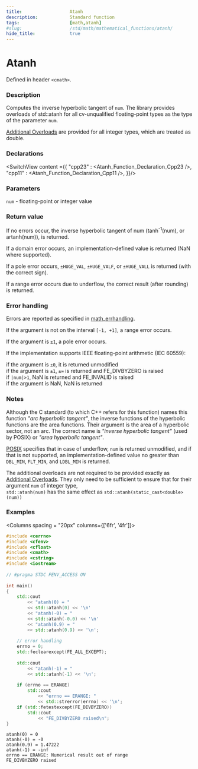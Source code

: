 ```yaml
---
title:                  Atanh
description:            Standard function
tags:                   [math,atanh]
#slug:                  /std/math/mathematical_functions/atanh/
hide_title:             true
---
```




# Atanh

Defined in header `<cmath>`.

### Description

Computes the inverse hyperbolic tangent of <code>num</code>.
<Since v='cpp23'> The library provides overloads of std::atanh for all cv-unqualified floating-point types as the type of the parameter <code>num</code></Since>.<br/>

&#8203;<a href='#declarations'>Additional Overloads</a> are provided for all integer types, which are treated as <span class='col-lb'>double</span>.


### Declarations

<SwitchView content ={{
    "cpp23" : <Atanh_Function_Declaration_Cpp23 />,
    "cpp11" : <Atanh_Function_Declaration_Cpp11 />,
}}/>


### Parameters
 
<code>num</code> - floating-point or integer value

### Return value

If no errors occur, the inverse hyperbolic tangent of num (tanh<sup>-1</sup>(num), or artanh(num)), is returned.

If a domain error occurs, an implementation-defined value is returned (NaN where supported).

If a pole error occurs, `±HUGE_VAL`, `±HUGE_VALF`, or `±HUGE_VALL` is returned (with the correct sign).

If a range error occurs due to underflow, the correct result (after rounding) is returned.

### Error handling

Errors are reported as specified in <a href='/docs/std/math/math_errhandling'>math_errhandling</a>.

If the argument is not on the interval `[-1, +1]`, a range error occurs.

If the argument is `±1`, a pole error occurs.

If the implementation supports IEEE floating-point arithmetic (IEC 60559):

if the argument is `±0`, it is returned unmodified <br/>
if the argument is `±1`, `±∞` is returned and FE_DIVBYZERO is raised<br/>
if `|num|>1`, NaN is returned and FE_INVALID is raised<br/>
if the argument is NaN, NaN is returned<br/>
### Notes

Although the C standard (to which C++ refers for this function) 
names this function *"arc hyperbolic tangent"*, the inverse functions of the hyperbolic functions are the area functions. 
Their argument is the area of a hyperbolic sector, not an arc. The correct name is *"inverse hyperbolic tangent"* (used by POSIX) or *"area hyperbolic tangent"*.

[POSIX](https://pubs.opengroup.org/onlinepubs/9699919799/functions/atanh.html)
specifies that in case of underflow, <code>num</code> is returned unmodified, and if that is not supported, 
an implementation-defined value no greater than `DBL_MIN`, `FLT_MIN`, and `LDBL_MIN` is returned.

The additional overloads are not required to be provided exactly as <a href='#declarations'>Additional Overloads</a>. 
They only need to be sufficient to ensure that for their argument <code>num</code> of integer type,  <br/>
`std::atanh(num)` has the same effect as `std::atanh(static_cast<double>(num))`

### Examples



<Columns spacing = "20px" columns={['6fr', '4fr']}>
<div>

```cpp
#include <cerrno>
#include <cfenv>
#include <cfloat>
#include <cmath>
#include <cstring>
#include <iostream>
 
// #pragma STDC FENV_ACCESS ON
 
int main()
{
    std::cout 
        << "atanh(0) = " 
        << std::atanh(0) << '\n'
        << "atanh(-0) = " 
        << std::atanh(-0.0) << '\n'
        << "atanh(0.9) = " 
        << std::atanh(0.9) << '\n';
 
    // error handling
    errno = 0;
    std::feclearexcept(FE_ALL_EXCEPT);
 
    std::cout 
        << "atanh(-1) = " 
        << std::atanh(-1) << '\n';
 
    if (errno == ERANGE)
        std::cout 
            << "errno == ERANGE: " 
            << std::strerror(errno) << '\n';
    if (std::fetestexcept(FE_DIVBYZERO))
        std::cout 
            << "FE_DIVBYZERO raised\n";
}
```

</div>

<div>

```plaintext title="Possible Result"
atanh(0) = 0
atanh(-0) = -0
atanh(0.9) = 1.47222
atanh(-1) = -inf
errno == ERANGE: Numerical result out of range
FE_DIVBYZERO raised
```

</div>
</Columns>
